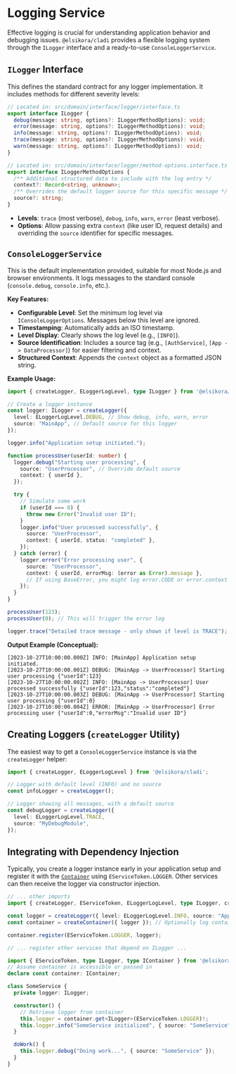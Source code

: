 # Logging Service

Effective logging is crucial for understanding application behavior and debugging issues. `@elsikora/cladi` provides a flexible logging system through the `ILogger` interface and a ready-to-use `ConsoleLoggerService`.

## `ILogger` Interface

This defines the standard contract for any logger implementation. It includes methods for different severity levels:

```typescript
// Located in: src/domain/interface/logger/interface.ts
export interface ILogger {
  debug(message: string, options?: ILoggerMethodOptions): void;
  error(message: string, options?: ILoggerMethodOptions): void;
  info(message: string, options?: ILoggerMethodOptions): void;
  trace(message: string, options?: ILoggerMethodOptions): void;
  warn(message: string, options?: ILoggerMethodOptions): void;
}

// Located in: src/domain/interface/logger/method-options.interface.ts
export interface ILoggerMethodOptions {
  /** Additional structured data to include with the log entry */
  context?: Record<string, unknown>;
  /** Overrides the default logger source for this specific message */
  source?: string;
}
```

- **Levels**: `trace` (most verbose), `debug`, `info`, `warn`, `error` (least verbose).
- **Options**: Allow passing extra `context` (like user ID, request details) and overriding the `source` identifier for specific messages.

## `ConsoleLoggerService`

This is the default implementation provided, suitable for most Node.js and browser environments. It logs messages to the standard console (`console.debug`, `console.info`, etc.).

**Key Features:**

- **Configurable Level**: Set the minimum log level via `IConsoleLoggerOptions`. Messages below this level are ignored.
- **Timestamping**: Automatically adds an ISO timestamp.
- **Level Display**: Clearly shows the log level (e.g., `[INFO]`).
- **Source Identification**: Includes a source tag (e.g., `[AuthService]`, `[App -> DataProcessor]`) for easier filtering and context.
- **Structured Context**: Appends the `context` object as a formatted JSON string.

**Example Usage:**

```typescript filename="src/logging-example.ts"
import { createLogger, ELoggerLogLevel, type ILogger } from '@elsikora/cladi';

// Create a logger instance
const logger: ILogger = createLogger({
  level: ELoggerLogLevel.DEBUG, // Show debug, info, warn, error
  source: "MainApp", // Default source for this logger
});

logger.info("Application setup initiated.");

function processUser(userId: number) {
  logger.debug("Starting user processing", {
    source: "UserProcessor", // Override default source
    context: { userId },
  });

  try {
    // Simulate some work
    if (userId === 0) {
      throw new Error("Invalid user ID");
    }
    logger.info("User processed successfully", {
      source: "UserProcessor",
      context: { userId, status: "completed" },
    });
  } catch (error) {
    logger.error("Error processing user", {
      source: "UserProcessor",
      context: { userId, errorMsg: (error as Error).message },
      // If using BaseError, you might log error.CODE or error.context here too
    });
  }
}

processUser(123);
processUser(0); // This will trigger the error log

logger.trace("Detailed trace message - only shown if level is TRACE"); // Won't show with DEBUG level
```

**Output Example (Conceptual):**

```text
[2023-10-27T10:00:00.000Z] INFO: [MainApp] Application setup initiated.
[2023-10-27T10:00:00.001Z] DEBUG: [MainApp -> UserProcessor] Starting user processing {"userId":123}
[2023-10-27T10:00:00.002Z] INFO: [MainApp -> UserProcessor] User processed successfully {"userId":123,"status":"completed"}
[2023-10-27T10:00:00.003Z] DEBUG: [MainApp -> UserProcessor] Starting user processing {"userId":0}
[2023-10-27T10:00:00.004Z] ERROR: [MainApp -> UserProcessor] Error processing user {"userId":0,"errorMsg":"Invalid user ID"}
```

## Creating Loggers (`createLogger` Utility)

The easiest way to get a `ConsoleLoggerService` instance is via the `createLogger` helper:

```typescript
import { createLogger, ELoggerLogLevel } from '@elsikora/cladi';

// Logger with default level (INFO) and no source
const infoLogger = createLogger();

// Logger showing all messages, with a default source
const debugLogger = createLogger({
  level: ELoggerLogLevel.TRACE,
  source: "MyDebugModule",
});
```

## Integrating with Dependency Injection

Typically, you create a logger instance early in your application setup and register it with the [`Container`](../../core-concepts/container) using `EServiceToken.LOGGER`. Other services can then receive the logger via constructor injection.

```typescript filename="src/container-setup.ts"
// ... other imports
import { createLogger, EServiceToken, ELoggerLogLevel, type ILogger, createContainer, type IContainer } from '@elsikora/cladi';

const logger = createLogger({ level: ELoggerLogLevel.INFO, source: "App" });
const container = createContainer({ logger }); // Optionally log container operations

container.register(EServiceToken.LOGGER, logger);

// ... register other services that depend on ILogger ...
```

```typescript filename="src/some-service.ts"
import { EServiceToken, type ILogger, type IContainer } from '@elsikora/cladi';
// Assume container is accessible or passed in
declare const container: IContainer;

class SomeService {
  private logger: ILogger;

  constructor() {
    // Retrieve logger from container
    this.logger = container.get<ILogger>(EServiceToken.LOGGER)!;
    this.logger.info("SomeService initialized", { source: "SomeService" });
  }

  doWork() {
    this.logger.debug("Doing work...", { source: "SomeService" });
  }
}
``` 